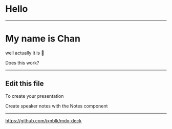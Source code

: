 

<Head>
  <title>Presentation Title</title>
</Head>

# Hello

---

# My name is Chan
well actually it is 🍕

<Notes> Does this work?</Notes>

---

## Edit this file

To create your presentation

<Notes>
Create speaker notes with the Notes component
</Notes>

---

<https://github.com/jxnblk/mdx-deck>
